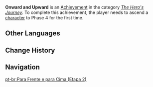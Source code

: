 {{Achievement Infobox
|title        = Onward and Upward
|id           = 80015
|order id     = 0015
|category     = The Hero's Journey
|description  = Ascend a [[character]] to Phase 4 for the first time.
|requirements = 
|primogems    = 10
|tracking     = Tracks how many characters were ascended.
|topic        = Ascension
|set          = Onward and Upward
|tier         = 2
|tiers_total  = 3
|tier1        = Onward and Upward (Tier 1)
|tier2        = Onward and Upward (Tier 2)
|tier3        = Onward and Upward (Tier 3)
|prev         = Onward and Upward (Tier 1)
|next         = Onward and Upward (Tier 3)
}}
'''Onward and Upward''' is an [[Achievement]] in the category ''[[The Hero's Journey]]''. To complete this achievement, the player needs to ascend a [[character]] to Phase 4 for the first time.
<!--
==Trivia==

==Video Guides==
{{EVT
|video1   = 
|caption1 = 
}}
-->
==Other Languages==
{{Transclude|Onward and Upward|Other Languages}}

==Change History==
{{Change History|1.0}}
<!--
==References==
{{Reflist}}
-->
==Navigation==
{{Achievement Navbox|The Hero's Journey}}
[[pt-br:Para Frente e para Cima (Etapa 2)]]